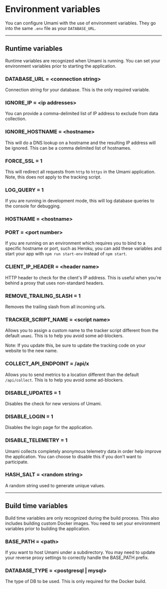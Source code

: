 # Environment variables

You can configure Umami with the use of environment variables. They go into the same `.env` file as your `DATABASE_URL`.

---

## Runtime variables

Runtime variables are recognized when Umami is running. You can set your environment variables prior to starting the application.

### DATABASE_URL = &lt;connection string&gt;

Connection string for your database. This is the only required variable.

### IGNORE_IP = &lt;ip addresses&gt;

You can provide a comma-delimited list of IP address to exclude from data collection.

### IGNORE_HOSTNAME = &lt;hostname&gt;

This will do a DNS lookup on a hostname and the resulting IP address will be ignored. This can be a comma delimited list of hostnames.

### FORCE_SSL = 1

This will redirect all requests from `http` to `https` in the Umami application. Note, this does not apply to the tracking script.

### LOG_QUERY = 1

If you are running in development mode, this will log database queries to the console for debugging.

### HOSTNAME = &lt;hostname&gt;
### PORT = &lt;port number&gt;

If you are running on an environment which requires you to bind to a specific hostname or port, such as Heroku, you can add
these variables and start your app with `npm run start-env` instead of `npm start`.

### CLIENT_IP_HEADER = &lt;header name&gt;

HTTP header to check for the client's IP address. This is useful when you're
behind a proxy that uses non-standard headers.

### REMOVE_TRAILING_SLASH = 1

Removes the trailing slash from all incoming urls.

### TRACKER_SCRIPT_NAME = &lt;script name&gt;

Allows you to assign a custom name to the tracker script different from the default `umami`. This is to help you avoid some ad-blockers.

Note: If you update this, be sure to update the tracking code on your website to the new name.

### COLLECT_API_ENDPOINT = /api/x

Allows you to send metrics to a location different than the default `/api/collect`. This is to help you avoid some ad-blockers.

### DISABLE_UPDATES = 1

Disables the check for new versions of Umami.

### DISABLE_LOGIN = 1

Disables the login page for the application.

### DISABLE_TELEMETRY = 1

Umami collects completely anonymous telemetry data in order help improve the application. You can choose to disable this if you don't want to participate.

### HASH_SALT = &lt;random string&gt;

A random string used to generate unique values.

---

## Build time variables

Build time variables are only recognized during the build process. This also includes building custom Docker images. You need to set your environment variables prior to building the application.

### BASE_PATH = &lt;path&gt;

If you want to host Umami under a subdirectory. You may need to update your reverse proxy settings to correctly handle the BASE_PATH prefix.


### DATABASE_TYPE = &lt;postgresql | mysql&gt;

The type of DB to be used. This is only required for the Docker build.

